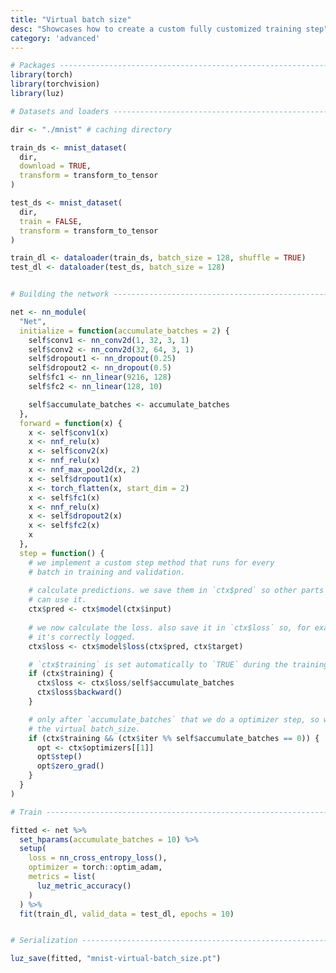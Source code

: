 ```yaml
---
title: "Virtual batch size"
desc: "Showcases how to create a custom fully customized training step"
category: 'advanced'
---
```


```r
# Packages ----------------------------------------------------------------
library(torch)
library(torchvision)
library(luz)

# Datasets and loaders ----------------------------------------------------

dir <- "./mnist" # caching directory

train_ds <- mnist_dataset(
  dir,
  download = TRUE,
  transform = transform_to_tensor
)

test_ds <- mnist_dataset(
  dir,
  train = FALSE,
  transform = transform_to_tensor
)

train_dl <- dataloader(train_ds, batch_size = 128, shuffle = TRUE)
test_dl <- dataloader(test_ds, batch_size = 128)


# Building the network ---------------------------------------------------

net <- nn_module(
  "Net",
  initialize = function(accumulate_batches = 2) {
    self$conv1 <- nn_conv2d(1, 32, 3, 1)
    self$conv2 <- nn_conv2d(32, 64, 3, 1)
    self$dropout1 <- nn_dropout(0.25)
    self$dropout2 <- nn_dropout(0.5)
    self$fc1 <- nn_linear(9216, 128)
    self$fc2 <- nn_linear(128, 10)

    self$accumulate_batches <- accumulate_batches
  },
  forward = function(x) {
    x <- self$conv1(x)
    x <- nnf_relu(x)
    x <- self$conv2(x)
    x <- nnf_relu(x)
    x <- nnf_max_pool2d(x, 2)
    x <- self$dropout1(x)
    x <- torch_flatten(x, start_dim = 2)
    x <- self$fc1(x)
    x <- nnf_relu(x)
    x <- self$dropout2(x)
    x <- self$fc2(x)
    x
  },
  step = function() {
    # we implement a custom step method that runs for every 
    # batch in training and validation.
    
    # calculate predictions. we save them in `ctx$pred` so other parts of luz
    # can use it.
    ctx$pred <- ctx$model(ctx$input) 
    
    # we now calculate the loss. also save it in `ctx$loss` so, for example,
    # it's correctly logged.
    ctx$loss <- ctx$model$loss(ctx$pred, ctx$target)

    # `ctx$training` is set automatically to `TRUE` during the training phase
    if (ctx$training) {
      ctx$loss <- ctx$loss/self$accumulate_batches
      ctx$loss$backward()
    }

    # only after `accumulate_batches` that we do a optimizer step, so we use 
    # the virtual batch_size.
    if (ctx$training && (ctx$iter %% self$accumulate_batches == 0)) {
      opt <- ctx$optimizers[[1]]
      opt$step()
      opt$zero_grad()
    }
  }
)

# Train -------------------------------------------------------------------

fitted <- net %>%
  set_hparams(accumulate_batches = 10) %>%
  setup(
    loss = nn_cross_entropy_loss(),
    optimizer = torch::optim_adam,
    metrics = list(
      luz_metric_accuracy()
    )
  ) %>%
  fit(train_dl, valid_data = test_dl, epochs = 10)


# Serialization -----------------------------------------------------------

luz_save(fitted, "mnist-virtual-batch_size.pt")
```

